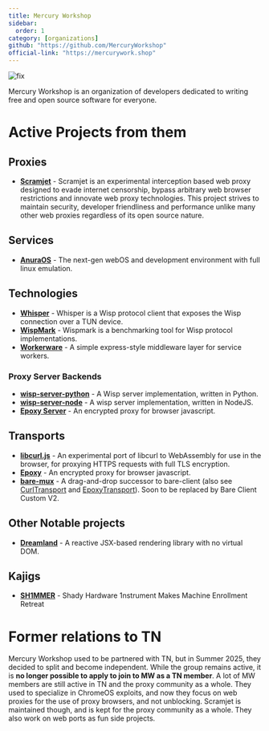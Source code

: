 ```yaml
---
title: Mercury Workshop
sidebar:
  order: 1
category: [organizations]
github: "https://github.com/MercuryWorkshop"
official-link: "https://mercurywork.shop"
---
```


![fix](https://github.com/MercuryWorkshop/.github/assets/89202835/7ebdc9f2-4784-44f4-99be-7165c647eea7)

Mercury Workshop is an organization of developers dedicated to writing free and open source software for everyone.

# Active Projects from them

## Proxies

- [**Scramjet**](../proxies/scramjet.mdx) - Scramjet is an experimental interception based web proxy designed to evade internet censorship, bypass arbitrary web browser restrictions and innovate web proxy technologies. This project strives to maintain security, developer friendliness and performance unlike many other web proxies regardless of its open source nature.

## Services

- [**AnuraOS**](../services/anura.mdx) - The next-gen webOS and development environment with full linux emulation.

## Technologies

- [**Whisper**](../technologies/whisper.mdx) - Whisper is a Wisp protocol client that exposes the Wisp connection over a TUN device.
- [**WispMark**](../technologies/wispmark.mdx) - Wispmark is a benchmarking tool for Wisp protocol implementations.
- [**Workerware**](../technologies/workerware.mdx) - A simple express-style middleware layer for service workers.

### Proxy Server Backends

- [**wisp-server-python**](../technologies/wisp-server-python.mdx) - A Wisp server implementation, written in Python.
- [**wisp-server-node**](../technologies/wisp-server-node.mdx) - A wisp server implementation, written in NodeJS.
- [**Epoxy Server**](../technologies/epoxy-server.mdx) - An encrypted proxy for browser javascript.

## Transports

- [**libcurl.js**](../transports/curl-transport.mdx) - An experimental port of libcurl to WebAssembly for use in the browser, for proxying HTTPS requests with full TLS encryption.
- [**Epoxy**](../transports/epoxy-transport.mdx) - An encrypted proxy for browser javascript.
- [**bare-mux**](../transports/bare-mux.mdx) - A drag-and-drop successor to bare-client (also see [CurlTransport](../transports/curl-transport.mdx) and [EpoxyTransport](../transports/epoxy-transport.mdx)). Soon to be replaced by Bare Client Custom V2.

## Other Notable projects

- [**Dreamland**](https://dreamland.js.org) - A reactive JSX-based rendering library with no virtual DOM.

## Kajigs

- [**SH1MMER**](https://sh1mmer.me) - Shady Hardware 1nstrument Makes Machine Enrollment Retreat

# Former relations to TN

Mercury Workshop used to be partnered with TN, but in Summer 2025, they decided to split and become independent. While the group remains active, it is **no longer possible to apply to join to MW as a TN member**. A lot of MW members are still active in TN and the proxy community as a whole.
They used to specialize in ChromeOS exploits, and now they focus on web proxies for the use of proxy browsers, and not unblocking. Scramjet is maintained though, and is kept for the proxy community as a whole. They also work on web ports as fun side projects.
